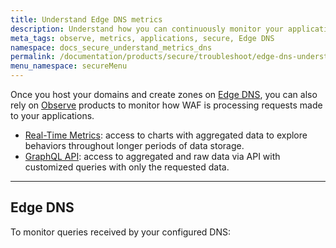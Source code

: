 ```yaml
---
title: Understand Edge DNS metrics
description: Understand how you can continuously monitor your applications through Azion Observe products.
meta_tags: observe, metrics, applications, secure, Edge DNS
namespace: docs_secure_understand_metrics_dns
permalink: /documentation/products/secure/troubleshoot/edge-dns-understand-metrics/
menu_namespace: secureMenu
---
```



Once you host your domains and create zones on [Edge DNS](/en/documentation/products/guides/secure/edge-dns-configure-main-settings/), you can also rely on [Observe](/en/documentation/products/observe/) products to monitor how WAF is processing requests made to your applications.

- [Real-Time Metrics](/en/documentation/products/observe/real-time-metrics/): access to charts with aggregated data to explore behaviors throughout longer periods of data storage.
- [GraphQL API](/en/documentation/devtools/graphql-api/overview/): access to aggregated and raw data via API with customized queries with only the requested data.

---

## Edge DNS

To monitor queries received by your configured DNS:

<LinkButton link="/en/documentation/products/observe/real-time-metrics/#edge-dns" label="view aggregated metrics" outlined /> <br></br>

<LinkButton link="/en/documentation/devtools/graphql-api/features/#datasets" label="query data" outlined /> <br /><br />
---

